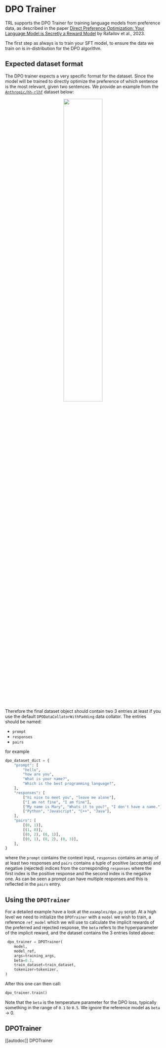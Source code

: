 # DPO Trainer

TRL supports the DPO Trainer for training language models from preference data, as described in the paper [Direct Preference Optimization: Your Language Model is Secretly a Reward Model](https://arxiv.org/abs/2305.18290) by Rafailov et al., 2023.

The first step as always is to train your SFT model, to ensure the data we train on is in-distribution for the DPO algorithm.

## Expected dataset format

The DPO trainer expects a very specific format for the dataset. Since the model will be trained to directly optimize the preference of which sentence is the most relevant, given two sentences. We provide an example from the [`Anthropic/hh-rlhf`](https://huggingface.co/datasets/Anthropic/hh-rlhf) dataset below:

<div style="text-align: center">
<img src="https://huggingface.co/datasets/trl-internal-testing/example-images/resolve/main/images/rlhf-antropic-example.png", width="50%">
</div>

Therefore the final dataset object should contain two 3 entries at least if you use the default `DPODataCollatorWithPadding` data collator. The entries should be named:

- `prompt`
- `responses`
- `pairs`

for example

```py
dpo_dataset_dict = {
    "prompt": [
        "hello",
        "how are you",
        "What is your name?",
        "Which is the best programming language?",
    ],
    "responses": [
        ["hi nice to meet you", "leave me alone"],
        ["I am not fine", "I am fine"],
        ["My name is Mary", "Whats it to you?", "I don't have a name."],
        ["Python", "Javascript", "C++", "Java"],
    ],
    "pairs": [
        [(0, 1)],
        [(1, 0)],
        [(0, 2), (0, 1)],
        [(0, 1), (0, 2), (0, 3)],
    ],
}
```

where the `prompt` contains the context input, `responses` contains an array of at least two responses and `pairs` contains a tuple of positive (accepted) and negative (rejected) indices from the corresponding `responses` where the first index is the positive response and the second index is the negative one. As can be seen a prompt can have multiple responses and this is reflected in the `pairs` entry.

## Using the `DPOTrainer`

For a detailed example have a look at the `examples/dpo.py` script. At a high level we need to initialize the `DPOTrainer` with a `model` we wish to train, a reference `ref_model` which we will use to calculate the implicit rewards of the preferred and rejected response, the `beta` refers to the hyperparameter of the implicit reward, and the dataset contains the 3 entries listed above:

```py
 dpo_trainer = DPOTrainer(
    model,
    model_ref,
    args=training_args,
    beta=0.1,
    train_dataset=train_dataset,
    tokenizer=tokenizer,
)
```
After this one can then call:

```py
dpo_trainer.train()
```

Note that the `beta` is the temperature parameter for the DPO loss, typically something in the range of `0.1` to `0.5`. We ignore the reference model as `beta` -> 0.

## DPOTrainer

[[autodoc]] DPOTrainer